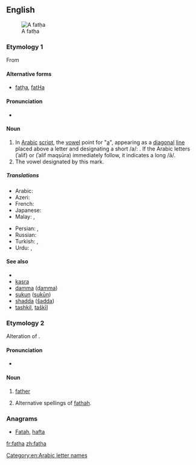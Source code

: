 {{also|fatHa}}
==English==
[[Image:00-Fatha.png|thumb|right|A fatḥa]]

===Etymology 1===
From {{etyl|ar}} {{term|فتحة‎‎||tr=fátḥa|sc=Arab}}

====Alternative forms====
* [[fatḥa]], [[fatHa]]

====Pronunciation====
* {{IPA|/ˈfæt.hæ/}}

====Noun====
{{examples-right|{{Arab|دَ}} /da/. <br> {{Arab|دَا}} or {{Arab|دَى}} /dā/ [daː].}}
{{en-noun|s}}

# In [[Arabic]] [[script]], the [[vowel]] point for "[[a]]", appearing as a [[diagonal]] [[line]] placed above a letter and designating a short /a/: {{Arab|[[ـَ]]}}. If the Arabic letters {{Arab|[[ا]]}} (ʾalif) or {{Arab|[[ى]]}} (ʾalif maqṣūra) immediately follow, it indicates a long /ā/.
# The vowel designated by this mark.

=====Translations=====
{{trans-top|in the Arabic script, the vowel point for "a"}}
* Arabic: {{t-|ar|فتحة|f|tr=fátḥa}}
* Azeri: {{t-|az|fəthə}}
* French: {{t+|fr|fatha|f}}
* Japanese: {{t-|ja|ファトハ|tr=fatoha}}
* Malay: {{t-|ms|baris di atas}}, {{t-|ms|fathah}}
{{trans-mid}}
* Persian: {{t+|fa|فتحه|tr=fathe|sc=fa-Arab}}, {{t+|fa|زبر|tr=zabar, zebar|sc=fa-Arab}}
* Russian: {{t-|ru|фатха|f|tr=fátxa|sc=Cyrl}}
* Turkish: {{t+|tr|fetha}}, {{t+|tr|üstün}}
* Urdu: {{t-|ur|فتحه|tr=fatha}}, {{t-|ur|زبر|tr=zabar}}
{{trans-bottom}}

====See also====
* {{pedia|Arabic diacritics}}
* [[kasra]]
* [[damma]] ([[ḍamma]])
* [[sukun]] ([[sukūn]])
* [[shadda]] ([[šadda]])
* [[tashkil]], [[taškīl]]

===Etymology 2===
Alteration of {{term|father|lang=en}}.

====Pronunciation====
* {{a|Geordie}} {{IPA|/fæðæ/}}

====Noun====
{{en-noun}}

# {{Geordie}} [[father]]
# Alternative spellings of [[fathah]].

===Anagrams===
* [[Fatah#English|Fatah]], [[hafta#English|hafta]]

[[Category:en:Arabic letter names]]

[[fr:fatha]]
[[zh:fatha]]